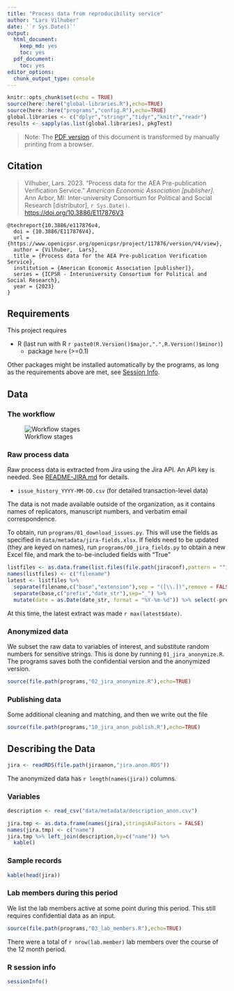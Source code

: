 ```yaml
---
title: "Process data from reproducibility service"
author: "Lars Vilhuber"
date: '`r Sys.Date()`'
output:
  html_document:
    keep_md: yes
    toc: yes
  pdf_document: 
    toc: yes
editor_options:
  chunk_output_type: console
---
```


```r
knitr::opts_chunk$set(echo = TRUE)
source(here::here("global-libraries.R"),echo=TRUE)
source(here::here("programs","config.R"),echo=TRUE)
global.libraries <- c("dplyr","stringr","tidyr","knitr","readr")
results <- sapply(as.list(global.libraries), pkgTest)
```
> Note: The [PDF version](https://aeadataeditor.github.io/processing-jira-process-data/README.pdf) of this document is transformed by manually printing from a browser.

## Citation

> Vilhuber, Lars. 2023. "Process data for the AEA Pre-publication Verification Service." *American Economic Association [publisher]*. Ann Arbor, MI: Inter-university Consortium for Political and Social Research [distributor], `r Sys.Date()`. [https://doi.org/10.3886/E117876V3](https://doi.org/10.3886/E117876V4)

```
@techreport{10.3886/e117876v4,
  doi = {10.3886/E117876V4},
  url = {https://www.openicpsr.org/openicpsr/project/117876/version/V4/view},
  author = {Vilhuber,  Lars},
  title = {Process data for the AEA Pre-publication Verification Service},
  institution = {American Economic Association [publisher]},
  series = {ICPSR - Interuniversity Consortium for Political and Social Research},
  year = {2023}
}
```

## Requirements

This project requires

- R (last run with R `r paste0(R.Version()$major,".",R.Version()$minor)`)
  - package `here` (>=0.1)
  
Other packages might be installed automatically by the programs, as long as the requirements above are met, see [Session Info](#r-session-info).

## Data 

### The workflow

![Workflow stages](images/AEADataEditorWorkflow-20191028.png)

### Raw process data

Raw process data is extracted from Jira using the Jira API. An API key is needed. See [README-JIRA.md](README-JIRA.md) for details.

- `issue_history_YYYY-MM-DD.csv` (for detailed transaction-level data)

The data is not made available outside of the organization, as it contains names of replicators,  manuscript numbers, and verbatim email correspondence. 

To obtain, run `programs/01_download_issues.py`. This will use the fields as specified in `data/metadata/jira-fields.xlsx`. If fields need to be updated (they are keyed on names), run `programs/00_jira_fields.py` to obtain a new Excel file, and mark the to-be-included fields with "True"

```r
listfiles <- as.data.frame(list.files(file.path(jiraconf),pattern = "^issue_history_")) 
names(listfiles) <- c("filename")
latest <- listfiles %>% 
  separate(filename,c("base","extension"),sep = "([\\.])",remove = FALSE) %>%
  separate(base,c("prefix","date_str"),sep="_") %>% 
  mutate(date = as.Date(date_str, format = "%Y-%m-%d")) %>% select(-prefix)

```

At this time, the latest extract was made `r max(latest$date)`. 

### Anonymized data

We subset the raw data to variables of interest, and substitute random numbers for sensitive strings. This is done by running `01_jira_anonymize.R`. The programs saves both the confidential version and the anonymized version. 

```r
source(file.path(programs,"02_jira_anonymize.R"),echo=TRUE)
```

### Publishing data

Some additional cleaning and matching, and then we write out the file

```r
source(file.path(programs,"10_jira_anon_publish.R"),echo=TRUE)
```



## Describing the Data
```r
jira <- readRDS(file.path(jiraanon,"jira.anon.RDS"))
```

The anonymized data has `r length(names(jira))` columns. 

### Variables

```r
description <- read_csv("data/metadata/description_anon.csv")

jira.tmp <- as.data.frame(names(jira),stringsAsFactors = FALSE) 
names(jira.tmp) <- c("name")
jira.tmp %>% left_join(description,by=c("name")) %>% 
  kable()
```

### Sample records

```r
kable(head(jira))
```

### Lab members during this period

We list the lab members active at some point during this period. This still requires confidential data as an input.

```r
source(file.path(programs,"03_lab_members.R"),echo=TRUE)
```

There were a total of `r nrow(lab.member)` lab members over the course of the 12 month period.

### R session info

```r
sessionInfo()
```



